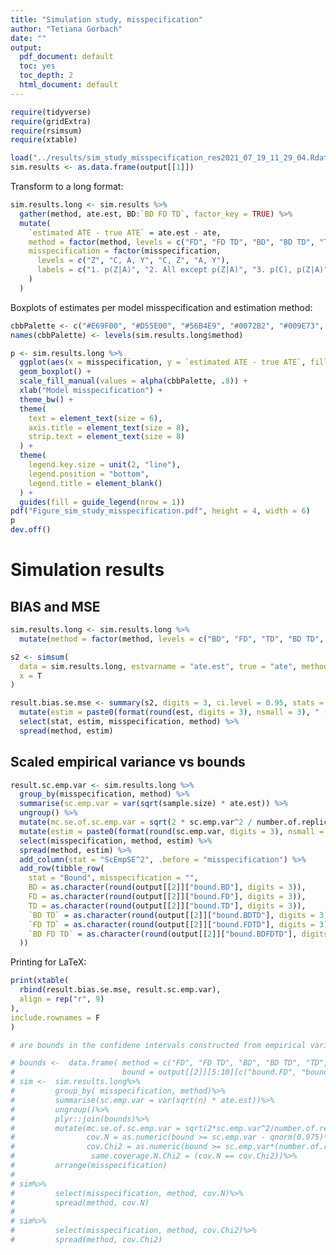 ```yaml
---
title: "Simulation study, misspecification"
author: "Tetiana Gorbach"
date: ""
output:
  pdf_document: default
  toc: yes
  toc_depth: 2
  html_document: default
---
```


```r
require(tidyverse)
require(gridExtra)
require(rsimsum)
require(xtable)

```
\tableofcontents

```r
load("../results/sim_study_misspecification_res2021_07_19_11_29_04.Rdata")
sim.results <- as.data.frame(output[[1]])
```

Transform to a long format:

```r
sim.results.long <- sim.results %>%
  gather(method, ate.est, BD:`BD FD TD`, factor_key = TRUE) %>%
  mutate(
    `estimated ATE - true ATE` = ate.est - ate,
    method = factor(method, levels = c("FD", "FD TD", "BD", "BD TD", "TD", "BD FD TD")),
    misspecification = factor(misspecification,
      levels = c("Z", "C, A, Y", "C, Z", "A, Y"),
      labels = c("1. p(Z|A)", "2. All except p(Z|A)", "3. p(C), p(Z|A)", "4. p(A|C), E(Y|Z,C)")
    )
  )
```

Boxplots of estimates per model misspecification and estimation method:

```r
cbbPalette <- c("#E69F00", "#D55E00", "#56B4E9", "#0072B2", "#009E73", "#000000", "#FF0000FF") # colorblind-friendly pallette
names(cbbPalette) <- levels(sim.results.long$method)

p <- sim.results.long %>%
  ggplot(aes(x = misspecification, y = `estimated ATE - true ATE`, fill = method)) +
  geom_boxplot() +
  scale_fill_manual(values = alpha(cbbPalette, .8)) +
  xlab("Model misspecification") +
  theme_bw() +
  theme(
    text = element_text(size = 6),
    axis.title = element_text(size = 8),
    strip.text = element_text(size = 8)
  ) +
  theme(
    legend.key.size = unit(2, "line"),
    legend.position = "bottom",
    legend.title = element_blank()
  ) +
  guides(fill = guide_legend(nrow = 1))
pdf("Figure_sim_study_misspecification.pdf", height = 4, width = 6)
p
dev.off()
```

# Simulation results
## BIAS and MSE 
```r
sim.results.long <- sim.results.long %>%
  mutate(method = factor(method, levels = c("BD", "FD", "TD", "BD TD", "FD TD", "BD FD TD"))) # changing order of the levels for tables

s2 <- simsum(
  data = sim.results.long, estvarname = "ate.est", true = "ate", methodvar = "method", by = "misspecification",
  x = T
)

result.bias.se.mse <- summary(s2, digits = 3, ci.level = 0.95, stats = c("bias", "empse", "mse"))$summ %>%
  mutate(estim = paste0(format(round(est, digits = 3), nsmall = 3), " (", format(round(mcse, digits = 3), nsmall = 3), ")")) %>%
  select(stat, estim, misspecification, method) %>%
  spread(method, estim)
```

## Scaled empirical variance vs bounds

```r
result.sc.emp.var <- sim.results.long %>%
  group_by(misspecification, method) %>%
  summarise(sc.emp.var = var(sqrt(sample.size) * ate.est)) %>%
  ungroup() %>%
  mutate(mc.se.of.sc.emp.var = sqrt(2 * sc.emp.var^2 / number.of.replicates)) %>%
  mutate(estim = paste0(format(round(sc.emp.var, digits = 3), nsmall = 3), " (", format(round(mc.se.of.sc.emp.var, digits = 3), nsmall = 3), ")")) %>%
  select(misspecification, method, estim) %>%
  spread(method, estim) %>%
  add_column(stat = "ScEmpSE^2", .before = "misspecification") %>%
  add_row(tibble_row(
    stat = "Bound", misspecification = "",
    BD = as.character(round(output[[2]]["bound.BD"], digits = 3)),
    FD = as.character(round(output[[2]]["bound.FD"], digits = 3)),
    TD = as.character(round(output[[2]]["bound.TD"], digits = 3)),
    `BD TD` = as.character(round(output[[2]]["bound.BDTD"], digits = 3)),
    `FD TD` = as.character(round(output[[2]]["bound.FDTD"], digits = 3)),
    `BD FD TD` = as.character(round(output[[2]]["bound.BDFDTD"], digits = 3))
  ))
```

Printing for LaTeX:
```r
print(xtable(
  rbind(result.bias.se.mse, result.sc.emp.var),
  align = rep("r", 9)
),
include.rownames = F
)
```

        
```r
# are bounds in the confidene intervals constructed from empirical variances?

# bounds <-  data.frame( method = c("FD", "FD TD", "BD", "BD TD", "TD", "BD FD TD"), 
#                        bound = output[[2]][5:10][c("bound.FD", "bound.FDTD", "bound.BD", "bound.BDTD", "bound.TD", "bound.BDFDTD")])
# sim <-  sim.results.long%>%
#         group_by( misspecification, method)%>%
#         summarise(sc.emp.var = var(sqrt(n) * ate.est))%>%
#         ungroup()%>%
#         plyr::join(bounds)%>%
#         mutate(mc.se.of.sc.emp.var = sqrt(2*sc.emp.var^2/number.of.replicates),
#                cov.N = as.numeric(bound >= sc.emp.var - qnorm(0.975)*mc.se.of.sc.emp.var)*as.numeric(bound <= sc.emp.var + qnorm(0.975)*mc.se.of.sc.emp.var),
#                cov.Chi2 = as.numeric(bound >= sc.emp.var*(number.of.replicates-1)/qchisq(0.975, number.of.replicates-1))*as.numeric(bound <= sc.emp.var*(number.of.replicates-1)/qchisq(0.025, number.of.replicates - 1)),
#                 same.coverage.N.Chi2 = (cov.N == cov.Chi2))%>%
#         arrange(misspecification)
# 
# sim%>%
#         select(misspecification, method, cov.N)%>%
#         spread(method, cov.N)
# 
# sim%>%
#         select(misspecification, method, cov.Chi2)%>%
#         spread(method, cov.Chi2)
```




